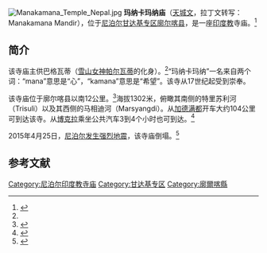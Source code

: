 [[File:Manakamana_Temple_Nepal.jpg|thumb]]
'''玛纳卡玛纳庙'''（[[天城文|天城文]]{{lang-ne|मनकामना मन्दिर}}，拉丁文转写：Manakamana Mandir），位于[[尼泊尔|尼泊尔]][[甘达基专区|甘达基专区]][[廓尔喀县|廓尔喀县]]，是一座[[印度教|印度教]]寺庙。<ref name="Sacred Sites">{{cite web|title=Sacred Sites, places of peace and power|url=http://sacredsites.com/asia/nepal/manakamana.html|accessdate=December 15, 2012|archive-date=2015-03-15|archive-url=https://web.archive.org/web/20150315192904/http://sacredsites.com/asia/nepal/manakamana.html|dead-url=no}}</ref>

==简介==
该寺庙主供巴格瓦蒂（[[雪山女神|雪山女神帕尔瓦蒂]]的化身）。<ref name="Sacred Sites"/>“玛纳卡玛纳”一名来自两个词：“mana”意思是“心”，“kamana”意思是“希望”。该寺从17世纪起受到崇奉。

该寺庙位于廓尔喀县以南12公里。<ref>{{cite web|title=Dakshinkali and Manakamana temple|url=http://www.enepalholidays.com/pilgrimage-tours/dakshinkali-and-manakamana-temple-tours.php|access-date=2015-04-25|archive-url=https://web.archive.org/web/20150526045825/http://www.enepalholidays.com/pilgrimage-tours/dakshinkali-and-manakamana-temple-tours.php|archive-date=2015-05-26|dead-url=yes}}</ref>海拔1302米，俯瞰其南侧的特里苏利河（Trisuli）以及其西侧的马相迪河（Marsyangdi）。从[[加德满都|加德满都]]开车大约104公里可到达该寺。从[[博克拉|博克拉]]乘坐公共汽车3到4个小时也可到达。<ref name="Cable car ride">{{cite web|title=Cable car ride|url=http://www.ghalegroup.com/tripDetail/132/44/1/Cable-Car-Ride.html|accessdate=December 15, 2012|archiveurl=https://web.archive.org/web/20120724154319/http://www.ghalegroup.com/tripDetail/132/44/1/Cable-Car-Ride.html|archivedate=2012-07-24|deadurl=yes}}</ref>

2015年4月25日，[[2015年尼泊尔地震|尼泊尔发生强烈地震]]，该寺庙倒塌。<ref>{{Cite web |url=http://rt.com/news/252965-earthquake-nepal-india-damage |title=At least 4 killed, dozens trapped after 7.9-magnitude earthquake strikes Nepal (PHOTOS, VIDEO) |accessdate=2015-04-25 |work=RT |publisher= |date= |archive-date=2015-04-25 |archive-url=https://web.archive.org/web/20150425133905/http://rt.com/news/252965-earthquake-nepal-india-damage/ |dead-url=no }}</ref>

==参考文献==
{{commonscat|Mankamana Temple}}
{{reflist}}

[[Category:尼泊尔印度教寺庙|Category:尼泊尔印度教寺庙]]
[[Category:甘达基专区|Category:甘达基专区]]
[[Category:廓爾喀縣|Category:廓爾喀縣]]